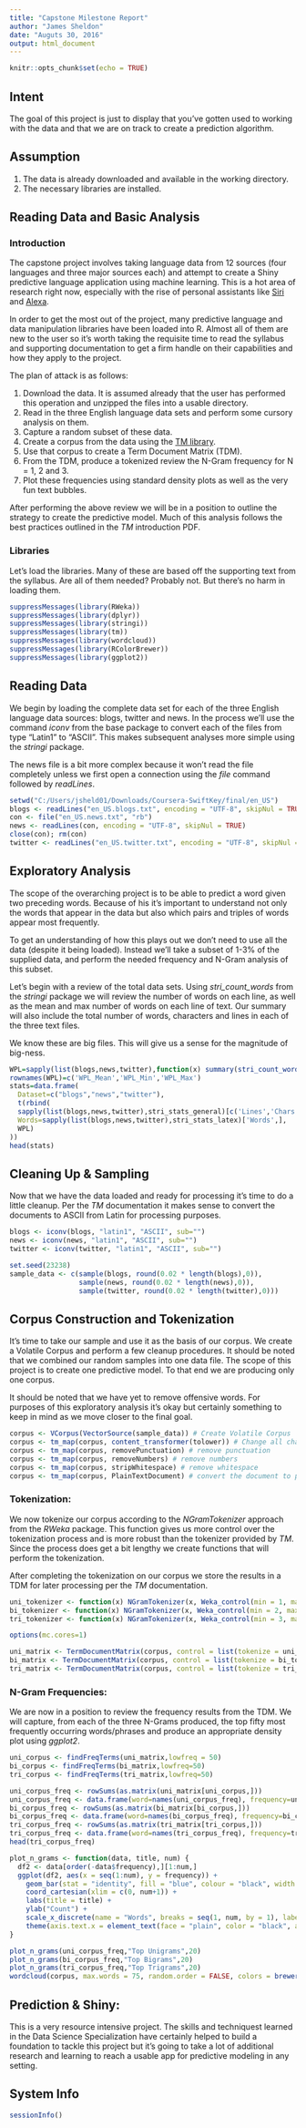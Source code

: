 ```yaml
---
title: "Capstone Milestone Report"
author: "James Sheldon"
date: "Auguts 30, 2016"
output: html_document
---
```


```r
knitr::opts_chunk$set(echo = TRUE)
```

## Intent

The goal of this project is just to display that you've gotten used to working with the data and that we are on track to create a prediction algorithm.

## Assumption

1. The data is already downloaded and available in the working directory.
2. The necessary libraries are installed.

## Reading Data and Basic Analysis

### Introduction

The capstone project involves taking language data from 12 sources (four languages and three major sources each) and attempt to create a Shiny predictive language application using machine learning. This is a hot area of research right now, especially with the rise of personal assistants like [Siri](http://www.apple.com/siri) and [Alexa](https://www.amazon.com/gp/product/B00X4WHP5E/ref=sv_devicesubnav_0).

In order to get the most out of the project, many predictive language and data manipulation libraries have been loaded into R. Almost all of them are new to the user so it's worth taking the requisite time to read the syllabus and supporting documentation to get a firm handle on their capabilities and how they apply to the project.

The plan of attack is as follows:

1. Download the data. It is assumed already that the user has performed this operation and unzipped the files into a usable directory.
2. Read in the three English language data sets and perform some cursory analysis on them.
3. Capture a random subset of these data.
4. Create a corpus from the data using the [TM library](https://cran.r-project.org/web/packages/tm/index.html).
5. Use that corpus to create a Term Document Matrix (TDM).
5. From the TDM, produce a tokenized review the N-Gram frequency for N = 1, 2 and 3.
6. Plot these frequencies using standard density plots as well as the very fun text bubbles.

After performing the above review we will be in a position to outline the strategy to create the predictive model.  Much of this analysis follows the best practices outlined in the _TM_ introduction PDF.

### Libraries

Let's load the libraries. Many of these are based off the supporting text from the syllabus. Are all of them needed? Probably not. But there's no harm in loading them.

```r
suppressMessages(library(RWeka))
suppressMessages(library(dplyr))
suppressMessages(library(stringi))
suppressMessages(library(tm))
suppressMessages(library(wordcloud))
suppressMessages(library(RColorBrewer))
suppressMessages(library(ggplot2))
```

## Reading Data

We begin by loading the complete data set for each of the three English language data sources: blogs, twitter and news. In the process we'll use the command _iconv_ from the base package to convert each of the files from type "Latin1" to "ASCII". This makes subsequent analyses more simple using the _stringi_ package.

The news file is a bit more complex because it won't read the file completely unless we first open a connection using the _file_ command followed by _readLines_.

```r
setwd("C:/Users/jsheld01/Downloads/Coursera-SwiftKey/final/en_US")
blogs <- readLines("en_US.blogs.txt", encoding = "UTF-8", skipNul = TRUE)
con <- file("en_US.news.txt", "rb")
news <- readLines(con, encoding = "UTF-8", skipNul = TRUE)
close(con); rm(con)
twitter <- readLines("en_US.twitter.txt", encoding = "UTF-8", skipNul = TRUE)
```

## Exploratory Analysis

The scope of the overarching project is to be able to predict a word given two preceding words. Because of his it's important to understand not only the words that appear in the data but also which pairs and triples of words appear most frequently.

To get an understanding of how this plays out we don't need to use all the data (despite it being loaded). Instead we'll take a subset of 1-3% of the supplied data, and perform the needed frequency and N-Gram analysis of this subset.

Let's begin with a review of the total data sets. Using *stri_count_words* from the _stringi_ package we will review the number of words on each line, as well as the mean and max number of words on each line of text. Our summary will also include the total number of words, characters and lines in each of the three text files.

We know these are big files. This will give us a sense for the magnitude of big-ness.

```r

WPL=sapply(list(blogs,news,twitter),function(x) summary(stri_count_words(x))[c('Mean','Min.','Max.')])
rownames(WPL)=c('WPL_Mean','WPL_Min','WPL_Max')
stats=data.frame(
  Dataset=c("blogs","news","twitter"),      
  t(rbind(
  sapply(list(blogs,news,twitter),stri_stats_general)[c('Lines','Chars'),],
  Words=sapply(list(blogs,news,twitter),stri_stats_latex)['Words',],
  WPL)
))
head(stats)

```

## Cleaning Up & Sampling

Now that we have the data loaded and ready for processing it's time to do a little cleanup. Per the _TM_ documentation it makes sense to convert the documents to ASCII from Latin for processing purposes.

```r
blogs <- iconv(blogs, "latin1", "ASCII", sub="")
news <- iconv(news, "latin1", "ASCII", sub="")
twitter <- iconv(twitter, "latin1", "ASCII", sub="")

set.seed(23238)
sample_data <- c(sample(blogs, round(0.02 * length(blogs),0)),
                 sample(news, round(0.02 * length(news),0)),
                 sample(twitter, round(0.02 * length(twitter),0)))
```

## Corpus Construction and Tokenization

It's time to take our sample and use it as the basis of our corpus. We create a Volatile Corpus and perform a few cleanup procedures. It should be noted that we combined our random samples into one data file. The scope of this project is to create one predictive model. To that end we are producing only one corpus.

It should be noted that we have yet to remove offensive words. For purposes of this exploratory analysis it's okay but certainly something to keep in mind as we move closer to the final goal.

```r
corpus <- VCorpus(VectorSource(sample_data)) # Create Volatile Corpus
corpus <- tm_map(corpus, content_transformer(tolower)) # Change all characters to lower case
corpus <- tm_map(corpus, removePunctuation) # remove punctuation
corpus <- tm_map(corpus, removeNumbers) # remove numbers
corpus <- tm_map(corpus, stripWhitespace) # remove whitespace
corpus <- tm_map(corpus, PlainTextDocument) # convert the document to plain text
```

### Tokenization:

We now tokenize our corpus according to the _NGramTokenizer_ approach from the _RWeka_ package. This function gives us more control over the tokenization process and is more robust than the tokenizer provided by _TM_. Since the process does get a bit lengthy we create functions that will perform the tokenization.

After completing the tokenization on our corpus we store the results in a TDM for later processing per the _TM_ documentation.

```r
uni_tokenizer <- function(x) NGramTokenizer(x, Weka_control(min = 1, max = 1))
bi_tokenizer <- function(x) NGramTokenizer(x, Weka_control(min = 2, max = 2))
tri_tokenizer <- function(x) NGramTokenizer(x, Weka_control(min = 3, max = 3))

options(mc.cores=1)

uni_matrix <- TermDocumentMatrix(corpus, control = list(tokenize = uni_tokenizer))
bi_matrix <- TermDocumentMatrix(corpus, control = list(tokenize = bi_tokenizer))
tri_matrix <- TermDocumentMatrix(corpus, control = list(tokenize = tri_tokenizer))
```

### N-Gram Frequencies:

We are now in a position to review the frequency results from the TDM. We will capture, from each of the three N-Grams produced, the top fifty most frequently occurring words/phrases and produce an appropriate density plot using _ggplot2_.

```r

uni_corpus <- findFreqTerms(uni_matrix,lowfreq = 50)
bi_corpus <- findFreqTerms(bi_matrix,lowfreq=50)
tri_corpus <- findFreqTerms(tri_matrix,lowfreq=50)

uni_corpus_freq <- rowSums(as.matrix(uni_matrix[uni_corpus,]))
uni_corpus_freq <- data.frame(word=names(uni_corpus_freq), frequency=uni_corpus_freq)
bi_corpus_freq <- rowSums(as.matrix(bi_matrix[bi_corpus,]))
bi_corpus_freq <- data.frame(word=names(bi_corpus_freq), frequency=bi_corpus_freq)
tri_corpus_freq <- rowSums(as.matrix(tri_matrix[tri_corpus,]))
tri_corpus_freq <- data.frame(word=names(tri_corpus_freq), frequency=tri_corpus_freq)
head(tri_corpus_freq)

plot_n_grams <- function(data, title, num) {
  df2 <- data[order(-data$frequency),][1:num,] 
  ggplot(df2, aes(x = seq(1:num), y = frequency)) +
    geom_bar(stat = "identity", fill = "blue", colour = "black", width = 0.80) +
    coord_cartesian(xlim = c(0, num+1)) +
    labs(title = title) +
    ylab("Count") +
    scale_x_discrete(name = "Words", breaks = seq(1, num, by = 1), labels = df2$word[1:num]) +
    theme(axis.text.x = element_text(face = "plain", color = "black", angle = 90))
}

plot_n_grams(uni_corpus_freq,"Top Unigrams",20)
plot_n_grams(bi_corpus_freq,"Top Bigrams",20)
plot_n_grams(tri_corpus_freq,"Top Trigrams",20)
wordcloud(corpus, max.words = 75, random.order = FALSE, colors = brewer.pal(8,"Dark2"))
```



## Prediction & Shiny:

This is a very resource intensive project. The skills and techniquest learned in the Data Science Specialization have certainly helped to build a foundation to tackle this project but it's going to take a lot of additional research and learning to reach a usable app for predictive modeling in any setting.

## System Info

```r
sessionInfo()
```